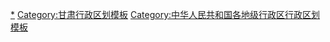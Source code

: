 {{Navbox
|listclass = hlist
|name = 天水市行政区划
|title = [[天水市]]行政区划
|above = 省级行政区：[[甘肃省]]　　政府驻地：[[秦州区]]
|image = [[File:Administrative Division Tianshui.svg|200px]]
|state = {{{state<includeonly>|collapsed</includeonly>}}}

|group1style = background: #ececec; text-align: center;
|group1 = [[县级行政区]]
|liststyle = background: #ececec; text-align: center;
|list1 = 7[[县级行政区]]（2[[市辖区]]、4[[县 (中华人民共和国)|县]]、1[[自治县]]）；123[[乡级行政区]]（10[[街道办事处]]、101[[行政建制镇|镇]]、12[[乡 (中华人民共和国)|乡]]）

|group2 = [[市辖区]]
|groupstyle = text-align: center;
|list2 = {{Navbox|child

|group1 = [[秦州区]]
|list1 =  {{Navbox|child
|group1 = 7街道
|list1 = 
* [[大城街道]]
* [[七里墩街道]]
* [[东关街道 (天水市)|东关街道]]
* [[中城街道 (天水市)|中城街道]]
* [[西关街道 (天水市)|西关街道]]
* [[石马坪街道]]
* [[天水郡街道]]
|group2 = 16镇
|list2 = 
* [[玉泉镇 (天水市)|玉泉镇]]
* [[皂郊镇]]
* [[太京镇]]
* [[耤口镇]]
* [[关子镇]]
* [[牡丹镇]]
* [[天水镇]]
* [[平南镇 (天水市)|平南镇]]
* [[娘娘坝镇]]
* [[汪川镇]]
* [[中梁镇]]
* [[大门镇]]
* [[杨家寺镇]]
* [[齐寿镇]]
* [[秦岭镇]]
* [[华岐镇]]
}}

|group2 = [[麦积区]]
|list2 =  {{Navbox|child
|group1 = 3街道
|list1 = 
* [[道北街道 (天水市)|道北街道]]
* [[道南街道 (天水市)|道南街道]]
* [[桥南街道 (天水市)|桥南街道]]
|group2 = 17镇
|list2 = 
* [[社棠镇]]
* [[马跑泉镇]]
* [[花牛镇]]
* [[渭南镇]]
* [[中滩镇 (天水市)|中滩镇]]
* [[新阳镇 (天水市)|新阳镇]]
* [[元龙镇]]
* [[伯阳镇]]
* [[甘泉镇 (天水市)|甘泉镇]]
* [[麦积镇]]
* [[东岔镇]]
* [[石佛镇 (天水市)|石佛镇]]
* [[三岔镇 (天水市)|三岔镇]]
* [[利桥镇]]
* [[琥珀镇]]
* [[五龙镇 (天水市)|五龙镇]]
* [[党川镇]]
}}
}}

|group3 = [[县 (中华人民共和国)|县]]
|list3 = {{Navbox|child

|group1 = [[清水县]]
|list1 =  {{Navbox|child
|group1 = 15镇
|list1 = 
* [[永清镇 (清水县)|永清镇]]
* [[红堡镇]]
* [[白驼镇]]
* [[金集镇 (清水县)|金集镇]]
* [[秦亭镇]]
* [[山门镇 (清水县)|山门镇]]
* [[白沙镇 (清水县)|白沙镇]]
* [[王河镇 (清水县)|王河镇]]
* [[郭川镇]]
* [[黄门镇]]
* [[松树镇 (清水县)|松树镇]]
* [[远门镇]]
* [[土门镇 (清水县)|土门镇]]
* [[草川铺镇]]
* [[陇东镇]]
|group2 = 3乡
|list2 = 
* [[贾川乡]]
* [[丰望乡]]
* [[新城乡 (清水县)|新城乡]]
}}

|group2 = [[秦安县]]
|list2 =  {{Navbox|child
|group1 = 17镇
|list1 = 
* [[兴国镇 (秦安县)|兴国镇]]
* [[陇城镇 (秦安县)|陇城镇]]
* [[莲花镇 (秦安县)|莲花镇]]
* [[郭嘉镇]]
* [[西川镇]]
* [[五营镇]]
* [[叶堡镇]]
* [[魏店镇]]
* [[千户镇]]
* [[兴丰镇]]
* [[安伏镇]]
* [[王尹镇]]
* [[刘坪镇]]
* [[王窑镇]]
* [[中山镇 (秦安县)|中山镇]]
* [[王铺镇]]
* [[云山镇 (秦安县)|云山镇]]
}}

|group3 = [[甘谷县]]
|list3 =  {{Navbox|child
|group1 = 13镇
|list1 = 
* [[大像山镇]]
* [[新兴镇 (甘谷县)|新兴镇]]
* [[盘安镇]]
* [[六峰镇]]
* [[安远镇 (甘谷县)|安远镇]]
* [[金山镇 (甘谷县)|金山镇]]
* [[大石镇 (甘谷县)|大石镇]]
* [[礼辛镇]]
* [[武家河镇]]
* [[大庄镇 (甘谷县)|大庄镇]]
* [[古坡镇]]
* [[八里湾镇 (甘谷县)|八里湾镇]]
* [[西坪镇 (甘谷县)|西坪镇]]
|group2 = 2乡
|list2 = 
* [[谢家湾乡]]
* [[白家湾乡]]
}}

|group4 = [[武山县]]
|list4 =  {{Navbox|child
|group1 = 13镇
|list1 = 
* [[城关镇 (武山县)|城关镇]]
* [[鸳鸯镇]]
* [[洛门镇]]
* [[马力镇]]
* [[滩歌镇]]
* [[四门镇]]
* [[山丹镇]]
* [[温泉镇]]
* [[龙台镇 (武山县)|龙台镇]]
* [[桦林镇]]
* [[榆盘镇]]
* [[高楼镇 (武山县)|高楼镇]]
* [[杨河镇 (武山县)|杨河镇]]
|group2 = 2乡
|list2 = 
* [[咀头乡]]
* [[沿安乡]]
}}
}}

|group4 = [[自治县]]
|list4 = {{Navbox|child

|group1 = [[张家川回族自治县]]
|list1 =  {{Navbox|child
|group1 = 10镇
|list1 = 
* [[张家川镇]]
* [[龙山镇 (张家川县)|龙山镇]]
* [[恭门镇]]
* [[马鹿镇]]
* [[马关镇]]
* [[梁山镇 (张家川县)|梁山镇]]
* [[刘堡镇]]
* [[胡川镇]]
* [[大阳镇 (张家川县)|大阳镇]]
* [[川王镇]]
|group2 = 5乡
|list2 = 
* [[张棉驿乡]]
* [[木河乡]]
* [[阎家乡]]
* [[连五乡]]
* [[平安乡 (张家川县)|平安乡]]
}}
}}
}}
<noinclude>
[[Category:天水行政区划|*]]
[[Category:甘肃行政区划模板]]
[[Category:中华人民共和国各地级行政区行政区划模板]]
</noinclude>